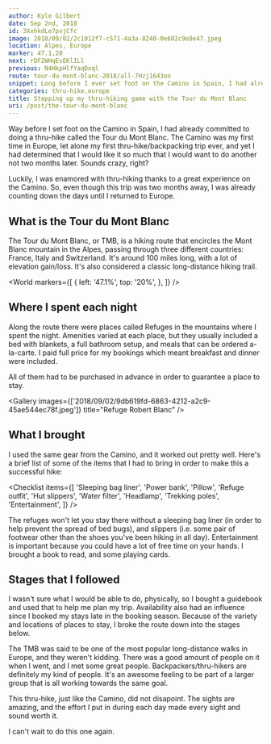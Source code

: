 ```yaml
---
author: Kyle Gilbert
date: Sep 2nd, 2018
id: 3XxhkdLe7pvjCfc
image: 2018/09/02/2c1912f7-c571-4a3a-8240-0e602c9e8e47.jpeg
location: Alpes, Europe
marker: 47.1,20
next: rDF2WHqEvEKlILl
previous: N4HkpHlfYaqDxql
route: tour-du-mont-blanc-2018/all-7Hzj1643on
snippet: Long before I ever set foot on the Camino in Spain, I had already locked my sights on another epic thru-hike in Europe, determined to take on yet another unforgettable adventure.
categories: thru-hike,europe
title: Stepping up my thru-hiking game with the Tour du Mont Blanc
uri: /post/the-tour-du-mont-blanc
---
```


<Stats />

<Route />

Way before I set foot on the Camino in Spain, I had already committed to doing
a thru-hike called the Tour du Mont Blanc. The Camino was my first time
in Europe, let alone my first thru-hike/backpacking trip ever, and yet I had
determined that I would like it so much that I would want to do another not
two months later. Sounds crazy, right?

Luckily, I was enamored with thru-hiking thanks to a great experience on the
Camino. So, even though this trip was two months away, I was already counting
down the days until I returned to Europe.

## What is the Tour du Mont Blanc

The Tour du Mont Blanc, or TMB, is a hiking route that encircles the Mont Blanc
mountain in the Alpes, passing through three different countries: France,
Italy and Switzerland. It's around 100 miles long, with a lot of elevation
gain/loss. It's also considered a classic long-distance hiking trail.

<World
  markers={[
    {
      left: '47.1%',
      top: '20%',
    },
  ]}
/>

## Where I spent each night

Along the route there were places called Refuges in the mountains where I
spent the night. Amenities varied at each place, but they usually included a
bed with blankets, a full bathroom setup, and meals that can be ordered
a-la-carte. I paid full price for my bookings which meant breakfast and
dinner were included.

All of them had to be purchased in advance in order to guarantee a place to
stay.

<Gallery images={['2018/09/02/9db619fd-6863-4212-a2c9-45ae544ec78f.jpeg']} title="Refuge Robert Blanc" />

## What I brought

I used the same gear from the Camino, and it worked out pretty well. Here's a
brief list of some of the items that I had to bring in order to make this a
successful hike:

<Checklist
  items={[
    'Sleeping bag liner',
    'Power bank',
    'Pillow',
    'Refuge outfit',
    'Hut slippers',
    'Water filter',
    'Headlamp',
    'Trekking poles',
    'Entertainment',
  ]}
/>

The refuges won't let you stay there without a sleeping bag liner (in order
to help prevent the spread of bed bugs), and slippers (i.e. some pair of
footwear other than the shoes you've been hiking in all day). Entertainment is
important because you could have a lot of free time on your hands. I brought a
book to read, and some playing cards.

## Stages that I followed

I wasn't sure what I would be able to do, physically, so I bought a guidebook
and used that to help me plan my trip. Availability also had an influence
since I booked my stays late in the booking season. Because of the variety
and locations of places to stay, I broke the route down into the stages below.

<Stages />

The TMB was said to be one of the most popular
long-distance walks in Europe, and they weren't kidding. There was a good
amount of people on it when I went, and I met some great people.
Backpackers/thru-hikers are definitely my kind of people. It's an awesome
feeling to be part of a larger group that is all working towards the same goal.

This thru-hike, just like the Camino, did not disapoint. The sights are
amazing, and the effort I put in during each day made every sight and sound
worth it.

I can't wait to do this one again.

